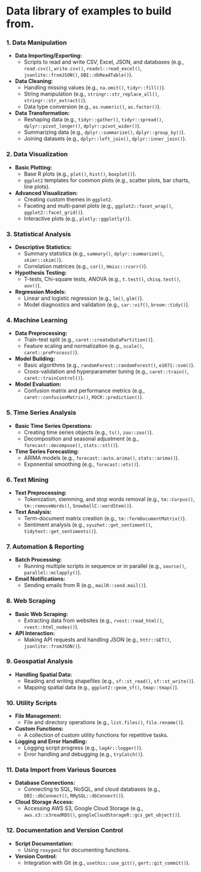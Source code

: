 # Data library of examples to build from.
### 1. **Data Manipulation**
   - **Data Importing/Exporting:**
     - Scripts to read and write CSV, Excel, JSON, and databases (e.g., `read.csv()`, `write.csv()`, `readxl::read_excel()`, `jsonlite::fromJSON()`, `DBI::dbReadTable()`).
   - **Data Cleaning:**
     - Handling missing values (e.g., `na.omit()`, `tidyr::fill()`).
     - String manipulation (e.g., `stringr::str_replace_all()`, `stringr::str_extract()`).
     - Data type conversion (e.g., `as.numeric()`, `as.factor()`).
   - **Data Transformation:**
     - Reshaping data (e.g., `tidyr::gather()`, `tidyr::spread()`, `dplyr::pivot_longer()`, `dplyr::pivot_wider()`).
     - Summarizing data (e.g., `dplyr::summarize()`, `dplyr::group_by()`).
     - Joining datasets (e.g., `dplyr::left_join()`, `dplyr::inner_join()`).

### 2. **Data Visualization**
   - **Basic Plotting:**
     - Base R plots (e.g., `plot()`, `hist()`, `boxplot()`).
     - `ggplot2` templates for common plots (e.g., scatter plots, bar charts, line plots).
   - **Advanced Visualization:**
     - Creating custom themes in `ggplot2`.
     - Faceting and multi-panel plots (e.g., `ggplot2::facet_wrap()`, `ggplot2::facet_grid()`).
     - Interactive plots (e.g., `plotly::ggplotly()`).

### 3. **Statistical Analysis**
   - **Descriptive Statistics:**
     - Summary statistics (e.g., `summary()`, `dplyr::summarize()`, `skimr::skim()`).
     - Correlation matrices (e.g., `cor()`, `Hmisc::rcorr()`).
   - **Hypothesis Testing:**
     - T-tests, Chi-square tests, ANOVA (e.g., `t.test()`, `chisq.test()`, `aov()`).
   - **Regression Models:**
     - Linear and logistic regression (e.g., `lm()`, `glm()`).
     - Model diagnostics and validation (e.g., `car::vif()`, `broom::tidy()`).

### 4. **Machine Learning**
   - **Data Preprocessing:**
     - Train-test split (e.g., `caret::createDataPartition()`).
     - Feature scaling and normalization (e.g., `scale()`, `caret::preProcess()`).
   - **Model Building:**
     - Basic algorithms (e.g., `randomForest::randomForest()`, `e1071::svm()`).
     - Cross-validation and hyperparameter tuning (e.g., `caret::train()`, `caret::trainControl()`).
   - **Model Evaluation:**
     - Confusion matrix and performance metrics (e.g., `caret::confusionMatrix()`, `ROCR::prediction()`).

### 5. **Time Series Analysis**
   - **Basic Time Series Operations:**
     - Creating time series objects (e.g., `ts()`, `zoo::zoo()`).
     - Decomposition and seasonal adjustment (e.g., `forecast::decompose()`, `stats::stl()`).
   - **Time Series Forecasting:**
     - ARIMA models (e.g., `forecast::auto.arima()`, `stats::arima()`).
     - Exponential smoothing (e.g., `forecast::ets()`).

### 6. **Text Mining**
   - **Text Preprocessing:**
     - Tokenization, stemming, and stop words removal (e.g., `tm::Corpus()`, `tm::removeWords()`, `SnowballC::wordStem()`).
   - **Text Analysis:**
     - Term-document matrix creation (e.g., `tm::TermDocumentMatrix()`).
     - Sentiment analysis (e.g., `syuzhet::get_sentiment()`, `tidytext::get_sentiments()`).

### 7. **Automation & Reporting**
   - **Batch Processing:**
     - Running multiple scripts in sequence or in parallel (e.g., `source()`, `parallel::mclapply()`).
   - **Email Notifications:**
     - Sending emails from R (e.g., `mailR::send.mail()`).

### 8. **Web Scraping**
   - **Basic Web Scraping:**
     - Extracting data from websites (e.g., `rvest::read_html()`, `rvest::html_nodes()`).
   - **API Interaction:**
     - Making API requests and handling JSON (e.g., `httr::GET()`, `jsonlite::fromJSON()`).

### 9. **Geospatial Analysis**
   - **Handling Spatial Data:**
     - Reading and writing shapefiles (e.g., `sf::st_read()`, `sf::st_write()`).
     - Mapping spatial data (e.g., `ggplot2::geom_sf()`, `tmap::tmap()`).

### 10. **Utility Scripts**
   - **File Management:**
     - File and directory operations (e.g., `list.files()`, `file.rename()`).
   - **Custom Functions:**
     - A collection of custom utility functions for repetitive tasks.
   - **Logging and Error Handling:**
     - Logging script progress (e.g., `log4r::logger()`).
     - Error handling and debugging (e.g., `tryCatch()`).

### 11. **Data Import from Various Sources**
   - **Database Connections:**
     - Connecting to SQL, NoSQL, and cloud databases (e.g., `DBI::dbConnect()`, `RMySQL::dbConnect()`).
   - **Cloud Storage Access:**
     - Accessing AWS S3, Google Cloud Storage (e.g., `aws.s3::s3readRDS()`, `googleCloudStorageR::gcs_get_object()`).

### 12. **Documentation and Version Control**
   - **Script Documentation:**
     - Using `roxygen2` for documenting functions.
   - **Version Control:**
     - Integration with Git (e.g., `usethis::use_git()`, `gert::git_commit()`).

